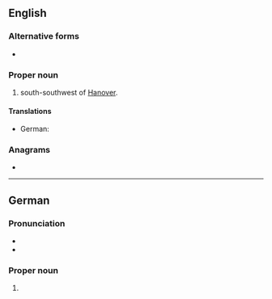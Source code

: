 ==English==
{{wikipedia}}

===Alternative forms===
* {{alter|en|Cassel||dated|until 1928}}

===Proper noun===
{{en-proper noun}}

# {{place|en|city|of central|c/Germany}} south-southwest of [[Hanover]].

====Translations====
{{trans-top|city}}
* German: {{t+|de|Kassel|n}}
{{trans-mid}}
{{trans-bottom}}

===Anagrams===
* {{anagrams|en|a=aeklss|slakes}}

----

==German==
{{wikipedia|lang=de}}

===Pronunciation===
* {{IPA|de|/ˈkasl̩/|/ˈkasəl/}}
* {{audio|de|De-Kassel.ogg|Audio}}

===Proper noun===
{{de-proper noun|n|Kassels}}

# {{place|de|city|s/Hesse|c/Germany|south-southwest of|city/Hanover|t=Kassel}}